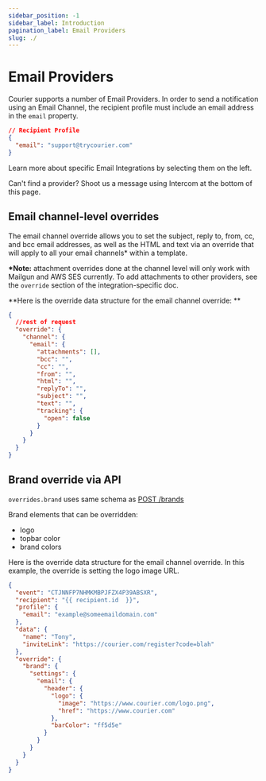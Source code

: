 ```yaml
---
sidebar_position: -1
sidebar_label: Introduction
pagination_label: Email Providers
slug: ./
---
```


# Email Providers

Courier supports a number of Email Providers. In order to send a notification using an Email Channel, the recipient profile must include an email address in the `email` property.

```json
// Recipient Profile
{
  "email": "support@trycourier.com"
}
```

Learn more about specific Email Integrations by selecting them on the left.

Can't find a provider? Shoot us a message using Intercom at the bottom of this page.

## Email channel-level overrides

The email channel override allows you to set the subject, reply to, from, cc, and bcc email addresses, as well as the HTML and text via an override that will apply to all your email channels\* within a template.

**\*Note:** attachment overrides done at the channel level will only work with Mailgun and AWS SES currently. To add attachments to other providers, see the `override` section of the integration-specific doc.

**Here is the override data structure for the email channel override:
**

```json
{
  //rest of request
  "override": {
    "channel": {
      "email": {
        "attachments": [],
        "bcc": "",
        "cc": "",
        "from": "",
        "html": "",
        "replyTo": "",
        "subject": "",
        "text": "",
        "tracking": {
          "open": false
        }
      }
    }
  }
}
```

## Brand override via API

`overrides.brand` uses same schema as [POST /brands](../../../reference/brands/create)

Brand elements that can be overridden:

- logo
- topbar color
- brand colors

Here is the override data structure for the email channel override. In this example, the override is setting the logo image URL.

```json
{
  "event": "CTJNNFP7NHMKMBPJFZX4P39ABSXR",
  "recipient": "{{ recipient.id  }}",
  "profile": {
    "email": "example@someemaildomain.com"
  },
  "data": {
    "name": "Tony",
    "inviteLink": "https://courier.com/register?code=blah"
  },
  "override": {
    "brand": {
      "settings": {
        "email": {
          "header": {
            "logo": {
              "image": "https://www.courier.com/logo.png",
              "href": "https://www.courier.com"
            },
            "barColor": "ff5d5e"
          }
        }
      }
    }
  }
}
```
